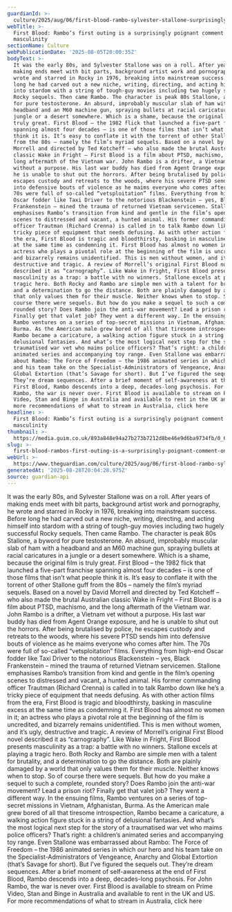 ```yaml
---
guardianId: >-
  culture/2025/aug/06/first-blood-rambo-sylvester-stallone-surprisingly-poignant-comment-on-masculinity
webTitle: >-
  First Blood: Rambo’s first outing is a surprisingly poignant comment on
  masculinity
sectionName: Culture
webPublicationDate: '2025-08-05T20:00:35Z'
bodyText: >-
  It was the early 80s, and Sylvester Stallone was on a roll. After years of
  making ends meet with bit parts, background artist work and pornography, he
  wrote and starred in Rocky in 1976, breaking into mainstream success. Before
  long he had carved out a new niche, writing, directing, and acting himself
  into stardom with a string of tough-guy movies including two hugely successful
  Rocky sequels. Then came Rambo. The character is peak 80s Stallone, a byword
  for pure testosterone. An absurd, improbably muscular slab of ham with a
  headband and an M60 machine gun, spraying bullets at racial caricatures in a
  jungle or a desert somewhere. Which is a shame, because the original film is
  truly great. First Blood – the 1982 flick that launched a five-part franchise
  spanning almost four decades – is one of those films that isn’t what people
  think it is. It’s easy to conflate it with the torrent of other Stallone guff
  from the 80s – namely the film’s myriad sequels. Based on a novel by David
  Morrell and directed by Ted Kotcheff – who also made the brutal Australian
  classic Wake in Fright – First Blood is a film about PTSD, machismo, and the
  long aftermath of the Vietnam war. John Rambo is a drifter, a Vietnam vet
  without a purpose. His last war buddy has died from Agent Orange exposure, and
  he is unable to shut out the horrors. After being brutalised by police, he
  escapes custody and retreats to the woods, where his severe PTSD sends him
  into defensive bouts of violence as he maims everyone who comes after him. The
  70s were full of so-called “vetsploitation” films. Everything from high-end
  Oscar fodder like Taxi Driver to the notorious Blackenstein – yes, Black
  Frankenstein – mined the trauma of returned Vietnam servicemen. Stallone
  emphasises Rambo’s transition from kind and gentle in the film’s opening
  scenes to distressed and vacant, a hunted animal. His former commanding
  officer Trautman (Richard Crenna) is called in to talk Rambo down like he’s a
  tricky piece of equipment that needs defusing. As with other action films from
  the era, First Blood is tragic and bloodthirsty, basking in masculine excess
  at the same time as condemning it. First Blood has almost no women in it; an
  actress who plays a pivotal role at the beginning of the film is uncredited,
  and bizarrely remains unidentified. This is men without women, and it’s ugly,
  destructive and tragic. A review of Morrell’s original First Blood novel
  described it as “carnography”. Like Wake in Fright, First Blood presents
  masculinity as a trap: a battle with no winners. Stallone excels at playing a
  tragic hero. Both Rocky and Rambo are simple men with a talent for brutality,
  and a determination to go the distance. Both are plainly damaged by a world
  that only values them for their muscle. Neither knows when to stop. So of
  course there were sequels. But how do you make a sequel to such a complete,
  rounded story? Does Rambo join the anti-war movement? Lead a prison riot?
  Finally get that valet job? They went a different way. In the ensuing films,
  Rambo ventures on a series of top-secret missions in Vietnam, Afghanistan,
  Burma. As the American male grew bored of all that tiresome introspection,
  Rambo became a caricature, a walking action figure stuck in a string of
  delusional fantasies. And what’s the most logical next step for the story of a
  traumatised war vet who maims police officers? That’s right: a children’s
  animated series and accompanying toy range. Even Stallone was embarrassed
  about Rambo: The Force of Freedom – the 1986 animated series in which our hero
  and his team take on the Specialist-Administrators of Vengeance, Anarchy and
  Global Extortion (that’s Savage for short). But I’ve figured the sequels out.
  They’re dream sequences. After a brief moment of self-awareness at the end of
  First Blood, Rambo descends into a deep, decades-long psychosis. For John
  Rambo, the war is never over. First Blood is available to stream on Prime
  Video, Stan and Binge in Australia and available to rent in the UK and US. For
  more recommendations of what to stream in Australia, click here
headline: >-
  First Blood: Rambo’s first outing is a surprisingly poignant comment on
  masculinity
thumbnail: >-
  https://media.guim.co.uk/893a848e94a27b273b7212d8be46e9d6ba9734fb/0_61_2445_1955/500.jpg
slug: >-
  first-blood-rambos-first-outing-is-a-surprisingly-poignant-comment-on-masculinity
webUrl: >-
  https://www.theguardian.com/culture/2025/aug/06/first-blood-rambo-sylvester-stallone-surprisingly-poignant-comment-on-masculinity
generatedAt: '2025-08-28T20:04:28.975Z'
source: guardian-api
---
```

It was the early 80s, and Sylvester Stallone was on a roll. After years of making ends meet with bit parts, background artist work and pornography, he wrote and starred in Rocky in 1976, breaking into mainstream success. Before long he had carved out a new niche, writing, directing, and acting himself into stardom with a string of tough-guy movies including two hugely successful Rocky sequels. Then came Rambo. The character is peak 80s Stallone, a byword for pure testosterone. An absurd, improbably muscular slab of ham with a headband and an M60 machine gun, spraying bullets at racial caricatures in a jungle or a desert somewhere. Which is a shame, because the original film is truly great. First Blood – the 1982 flick that launched a five-part franchise spanning almost four decades – is one of those films that isn’t what people think it is. It’s easy to conflate it with the torrent of other Stallone guff from the 80s – namely the film’s myriad sequels. Based on a novel by David Morrell and directed by Ted Kotcheff – who also made the brutal Australian classic Wake in Fright – First Blood is a film about PTSD, machismo, and the long aftermath of the Vietnam war. John Rambo is a drifter, a Vietnam vet without a purpose. His last war buddy has died from Agent Orange exposure, and he is unable to shut out the horrors. After being brutalised by police, he escapes custody and retreats to the woods, where his severe PTSD sends him into defensive bouts of violence as he maims everyone who comes after him. The 70s were full of so-called “vetsploitation” films. Everything from high-end Oscar fodder like Taxi Driver to the notorious Blackenstein – yes, Black Frankenstein – mined the trauma of returned Vietnam servicemen. Stallone emphasises Rambo’s transition from kind and gentle in the film’s opening scenes to distressed and vacant, a hunted animal. His former commanding officer Trautman (Richard Crenna) is called in to talk Rambo down like he’s a tricky piece of equipment that needs defusing. As with other action films from the era, First Blood is tragic and bloodthirsty, basking in masculine excess at the same time as condemning it. First Blood has almost no women in it; an actress who plays a pivotal role at the beginning of the film is uncredited, and bizarrely remains unidentified. This is men without women, and it’s ugly, destructive and tragic. A review of Morrell’s original First Blood novel described it as “carnography”. Like Wake in Fright, First Blood presents masculinity as a trap: a battle with no winners. Stallone excels at playing a tragic hero. Both Rocky and Rambo are simple men with a talent for brutality, and a determination to go the distance. Both are plainly damaged by a world that only values them for their muscle. Neither knows when to stop. So of course there were sequels. But how do you make a sequel to such a complete, rounded story? Does Rambo join the anti-war movement? Lead a prison riot? Finally get that valet job? They went a different way. In the ensuing films, Rambo ventures on a series of top-secret missions in Vietnam, Afghanistan, Burma. As the American male grew bored of all that tiresome introspection, Rambo became a caricature, a walking action figure stuck in a string of delusional fantasies. And what’s the most logical next step for the story of a traumatised war vet who maims police officers? That’s right: a children’s animated series and accompanying toy range. Even Stallone was embarrassed about Rambo: The Force of Freedom – the 1986 animated series in which our hero and his team take on the Specialist-Administrators of Vengeance, Anarchy and Global Extortion (that’s Savage for short). But I’ve figured the sequels out. They’re dream sequences. After a brief moment of self-awareness at the end of First Blood, Rambo descends into a deep, decades-long psychosis. For John Rambo, the war is never over. First Blood is available to stream on Prime Video, Stan and Binge in Australia and available to rent in the UK and US. For more recommendations of what to stream in Australia, click here
